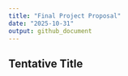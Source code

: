 ```yaml
---
title: "Final Project Proposal"
date: "2025-10-31"
output: github_document
---
```


## Tentative Title

